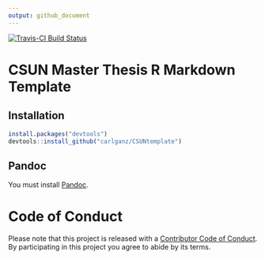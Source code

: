 ```yaml
---
output: github_document
---
```


[![Travis-CI Build Status](https://travis-ci.org/carlganz/CSUNtemplate.svg?branch=master)](https://travis-ci.org/carlganz/CSUNtemplate)

# CSUN Master Thesis R Markdown Template

## Installation

```R

install.packages("devtools")
devtools::install_github("carlganz/CSUNtemplate")

```

## Pandoc

You must install [Pandoc](http://pandoc.org/).

# Code of Conduct

Please note that this project is released with a [Contributor Code of Conduct](CONDUCT.md). By participating in this project you agree to abide by its terms.
